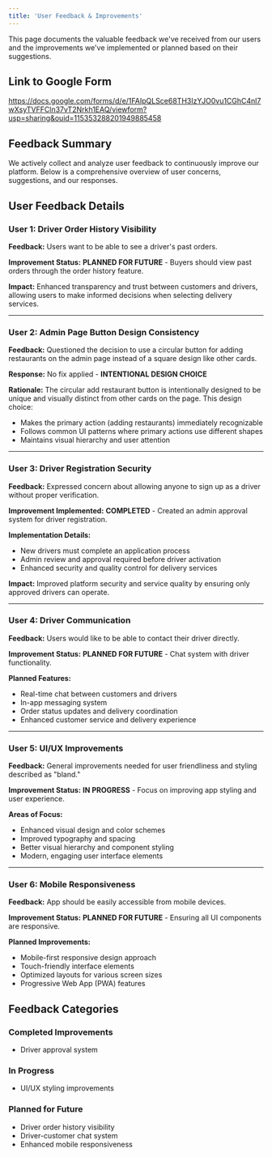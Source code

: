 ```yaml
---
title: 'User Feedback & Improvements'
---
```


This page documents the valuable feedback we've received from our users and the improvements we've implemented or planned based on their suggestions.

## Link to Google Form 

https://docs.google.com/forms/d/e/1FAIpQLSce68TH3IzYJO0vu1CGhC4nl7wXsyTVFFCln37vT2Nrkh1EAQ/viewform?usp=sharing&ouid=115353288201949885458

## Feedback Summary

We actively collect and analyze user feedback to continuously improve our platform. Below is a comprehensive overview of user concerns, suggestions, and our responses.

## User Feedback Details

### User 1: Driver Order History Visibility

**Feedback:** Users want to be able to see a driver's past orders.

**Improvement Status:**  **PLANNED FOR FUTURE** - Buyers should view past orders through the order history feature.

**Impact:** Enhanced transparency and trust between customers and drivers, allowing users to make informed decisions when selecting delivery services.

---

### User 2: Admin Page Button Design Consistency

**Feedback:** Questioned the decision to use a circular button for adding restaurants on the admin page instead of a square design like other cards.

**Response:** No fix applied - **INTENTIONAL DESIGN CHOICE**

**Rationale:** The circular add restaurant button is intentionally designed to be unique and visually distinct from other cards on the page. This design choice:
- Makes the primary action (adding restaurants) immediately recognizable
- Follows common UI patterns where primary actions use different shapes
- Maintains visual hierarchy and user attention

---

### User 3: Driver Registration Security

**Feedback:** Expressed concern about allowing anyone to sign up as a driver without proper verification.

**Improvement Implemented:**  **COMPLETED** - Created an admin approval system for driver registration.

**Implementation Details:**
- New drivers must complete an application process
- Admin review and approval required before driver activation
- Enhanced security and quality control for delivery services

**Impact:** Improved platform security and service quality by ensuring only approved drivers can operate.

---

### User 4: Driver Communication

**Feedback:** Users would like to be able to contact their driver directly.

**Improvement Status:**  **PLANNED FOR FUTURE** - Chat system with driver functionality.

**Planned Features:**
- Real-time chat between customers and drivers
- In-app messaging system
- Order status updates and delivery coordination
- Enhanced customer service and delivery experience

---

### User 5: UI/UX Improvements

**Feedback:** General improvements needed for user friendliness and styling described as "bland."

**Improvement Status:**  **IN PROGRESS** - Focus on improving app styling and user experience.

**Areas of Focus:**
- Enhanced visual design and color schemes
- Improved typography and spacing
- Better visual hierarchy and component styling
- Modern, engaging user interface elements

---

### User 6: Mobile Responsiveness

**Feedback:** App should be easily accessible from mobile devices.

**Improvement Status:**  **PLANNED FOR FUTURE** - Ensuring all UI components are responsive.

**Planned Improvements:**
- Mobile-first responsive design approach
- Touch-friendly interface elements
- Optimized layouts for various screen sizes
- Progressive Web App (PWA) features

## Feedback Categories

###  Completed Improvements
- Driver approval system

###  In Progress
- UI/UX styling improvements

###  Planned for Future
- Driver order history visibility
- Driver-customer chat system
- Enhanced mobile responsiveness


